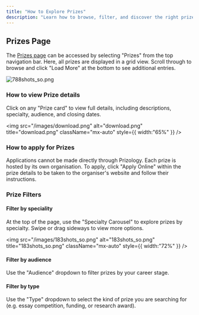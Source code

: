 ```yaml
---
title: "How to Explore Prizes"
description: "Learn how to browse, filter, and discover the right prizes for your specialty and interests"
---
```


## Prizes Page

The [Prizes page](https://www.prizology.net/) can be accessed by selecting "Prizes" from the top navigation bar. Here, all prizes are displayed in a grid view. Scroll through to browse and click "Load More" at the bottom to see additional entries.

![788shots_so.png](/images/788shots_so.png)

### How to view Prize details

Click on any "Prize card" to view full details, including descriptions, specialty, audience, and closing dates.

<img
  src="/images/download.png"
  alt="download.png"
  title="download.png"
  className="mx-auto"
  style={{ width:"65%" }}
/>

### How to apply for Prizes

Applications cannot be made directly through Prizology. Each prize is hosted by its own organisation. To apply, click "Apply Online" within the prize details to be taken to the organiser's website and follow their instructions.

### Prize Filters

#### Filter by speciality

At the top of the page, use the "Specialty Carousel" to explore prizes by specialty. Swipe or drag sideways to view more options.

<img
  src="/images/183shots_so.png"
  alt="183shots_so.png"
  title="183shots_so.png"
  className="mx-auto"
  style={{ width:"72%" }}
/>

#### Filter by audience

Use the "Audience" dropdown to filter prizes by your career stage.

#### Filter by type

Use the "Type" dropdown to select the kind of prize you are searching for (e.g. essay competition, funding, or research award).